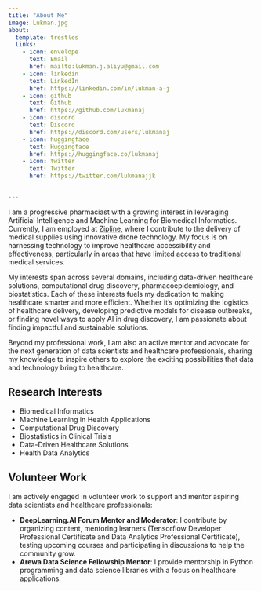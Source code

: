 ```yaml
---
title: "About Me"
image: Lukman.jpg
about:
  template: trestles
  links:
    - icon: envelope
      text: Email
      href: mailto:lukman.j.aliyu@gmail.com
    - icon: linkedin
      text: LinkedIn
      href: https://linkedin.com/in/lukman-a-j
    - icon: github
      text: Github
      href: https://github.com/lukmanaj
    - icon: discord
      text: Discord
      href: https://discord.com/users/lukmanaj  
    - icon: huggingface
      text: Huggingface
      href: https://huggingface.co/lukmanaj
    - icon: twitter
      text: Twitter
      href: https://twitter.com/lukmanajjk


---
```



I am a progressive pharmaciast with a growing interest in leveraging Artificial Intelligence and Machine Learning for Biomedical Informatics. Currently, I am employed at [Zipline](https://www.flyzipline.com/), where I contribute to the delivery of medical supplies using innovative drone technology. My focus is on harnessing technology to improve healthcare accessibility and effectiveness, particularly in areas that have limited access to traditional medical services.

My interests span across several domains, including data-driven healthcare solutions, computational drug discovery, pharmacoepidemiology, and biostatistics. Each of these interests fuels my dedication to making healthcare smarter and more efficient. Whether it's optimizing the logistics of healthcare delivery, developing predictive models for disease outbreaks, or finding novel ways to apply AI in drug discovery, I am passionate about finding impactful and sustainable solutions.

Beyond my professional work, I am also an active mentor and advocate for the next generation of data scientists and healthcare professionals, sharing my knowledge to inspire others to explore the exciting possibilities that data and technology bring to healthcare.



## Research Interests

- Biomedical Informatics
- Machine Learning in Health Applications
- Computational Drug Discovery
- Biostatistics in Clinical Trials
- Data-Driven Healthcare Solutions
- Health Data Analytics

## Volunteer Work

I am actively engaged in volunteer work to support and mentor aspiring data scientists and healthcare professionals:

- **DeepLearning.AI Forum Mentor and Moderator**: I contribute by organizing content, mentoring learners (Tensorflow Developer Professional Certificate and Data Analytics Professional Certificate), testing upcoming courses and participating in discussions to help the community grow.
- **Arewa Data Science Fellowship Mentor**: I provide mentorship in Python programming and data science libraries with a focus on healthcare applications.
